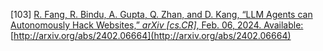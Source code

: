 \[103\]	[R. Fang, R. Bindu, A. Gupta, Q. Zhan, and D. Kang, “LLM Agents can Autonomously Hack Websites,” *arXiv \[cs.CR\]*, Feb. 06, 2024\. Available:](http://paperpile.com/b/Lj1YHA/SwqqR) [http://arxiv.org/abs/2402.06664](http://arxiv.org/abs/2402.06664)